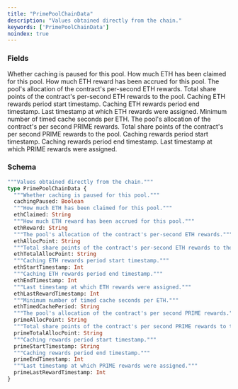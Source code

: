 ```yaml
---
title: "PrimePoolChainData"
description: "Values obtained directly from the chain."
keywords: ['PrimePoolChainData']
noindex: true
---
```


### Fields

<ResponseField name="cachingPaused" type="Boolean">
  Whether caching is paused for this pool.
</ResponseField>

<ResponseField name="ethClaimed" type="String">
  How much ETH has been claimed for this pool.
</ResponseField>

<ResponseField name="ethReward" type="String">
  How much ETH reward has been accrued for this pool.
</ResponseField>

<ResponseField name="ethAllocPoint" type="String">
  The pool's allocation of the contract's per-second ETH rewards.
</ResponseField>

<ResponseField name="ethTotalAllocPoint" type="String">
  Total share points of the contract's per-second ETH rewards to the pool.
</ResponseField>

<ResponseField name="ethStartTimestamp" type="Int">
  Caching ETH rewards period start timestamp.
</ResponseField>

<ResponseField name="ethEndTimestamp" type="Int">
  Caching ETH rewards period end timestamp.
</ResponseField>

<ResponseField name="ethLastRewardTimestamp" type="Int">
  Last timestamp at which ETH rewards were assigned.
</ResponseField>

<ResponseField name="ethTimedCachePeriod" type="String">
  Minimum number of timed cache seconds per ETH.
</ResponseField>

<ResponseField name="primeAllocPoint" type="String">
  The pool's allocation of the contract's per second PRIME rewards.
</ResponseField>

<ResponseField name="primeTotalAllocPoint" type="String">
  Total share points of the contract's per second PRIME rewards to the pool.
</ResponseField>

<ResponseField name="primeStartTimestamp" type="String">
  Caching rewards period start timestamp.
</ResponseField>

<ResponseField name="primeEndTimestamp" type="Int">
  Caching rewards period end timestamp.
</ResponseField>

<ResponseField name="primeLastRewardTimestamp" type="Int">
  Last timestamp at which PRIME rewards were assigned.
</ResponseField>

### Schema


```graphql 
"""Values obtained directly from the chain."""
type PrimePoolChainData {
  """Whether caching is paused for this pool."""
  cachingPaused: Boolean
  """How much ETH has been claimed for this pool."""
  ethClaimed: String
  """How much ETH reward has been accrued for this pool."""
  ethReward: String
  """The pool's allocation of the contract's per-second ETH rewards."""
  ethAllocPoint: String
  """Total share points of the contract's per-second ETH rewards to the pool."""
  ethTotalAllocPoint: String
  """Caching ETH rewards period start timestamp."""
  ethStartTimestamp: Int
  """Caching ETH rewards period end timestamp."""
  ethEndTimestamp: Int
  """Last timestamp at which ETH rewards were assigned."""
  ethLastRewardTimestamp: Int
  """Minimum number of timed cache seconds per ETH."""
  ethTimedCachePeriod: String
  """The pool's allocation of the contract's per second PRIME rewards."""
  primeAllocPoint: String
  """Total share points of the contract's per second PRIME rewards to the pool."""
  primeTotalAllocPoint: String
  """Caching rewards period start timestamp."""
  primeStartTimestamp: String
  """Caching rewards period end timestamp."""
  primeEndTimestamp: Int
  """Last timestamp at which PRIME rewards were assigned."""
  primeLastRewardTimestamp: Int
}
```
